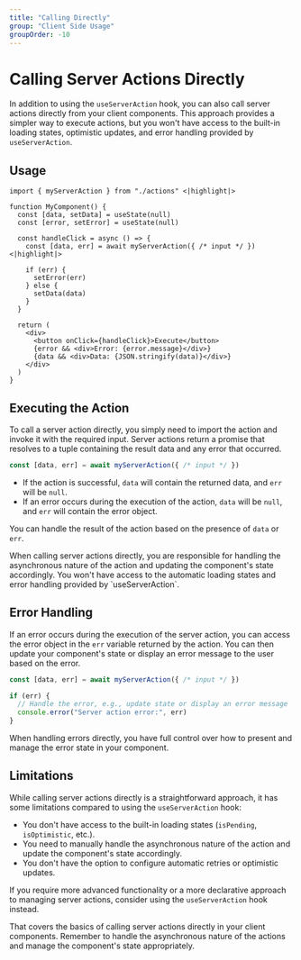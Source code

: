 ```yaml
---
title: "Calling Directly"
group: "Client Side Usage"
groupOrder: -10
---
```


# Calling Server Actions Directly

In addition to using the `useServerAction` hook, you can also call server actions directly from your client components. This approach provides a simpler way to execute actions, but you won't have access to the built-in loading states, optimistic updates, and error handling provided by `useServerAction`.

## Usage

```tsx
import { myServerAction } from "./actions" <|highlight|>

function MyComponent() {
  const [data, setData] = useState(null)
  const [error, setError] = useState(null)

  const handleClick = async () => {
    const [data, err] = await myServerAction({ /* input */ }) <|highlight|>

    if (err) {
      setError(err)
    } else {
      setData(data)
    }
  }

  return (
    <div>
      <button onClick={handleClick}>Execute</button>
      {error && <div>Error: {error.message}</div>}
      {data && <div>Data: {JSON.stringify(data)}</div>}
    </div>
  )
}
```

## Executing the Action

To call a server action directly, you simply need to import the action and invoke it with the required input. Server actions return a promise that resolves to a tuple containing the result data and any error that occurred.

```ts
const [data, err] = await myServerAction({ /* input */ })
```

- If the action is successful, `data` will contain the returned data, and `err` will be `null`.
- If an error occurs during the execution of the action, `data` will be `null`, and `err` will contain the error object.

You can handle the result of the action based on the presence of `data` or `err`.

<Warning>
When calling server actions directly, you are responsible for handling the asynchronous nature of the action and updating the component's state accordingly. You won't have access to the automatic loading states and error handling provided by `useServerAction`.
</Warning>

## Error Handling

If an error occurs during the execution of the server action, you can access the error object in the `err` variable returned by the action. You can then update your component's state or display an error message to the user based on the error.

```ts
const [data, err] = await myServerAction({ /* input */ })

if (err) {
  // Handle the error, e.g., update state or display an error message
  console.error("Server action error:", err)
}
```

<Info>
When handling errors directly, you have full control over how to present and manage the error state in your component.
</Info>

## Limitations

While calling server actions directly is a straightforward approach, it has some limitations compared to using the `useServerAction` hook:

- You don't have access to the built-in loading states (`isPending`, `isOptimistic`, etc.).
- You need to manually handle the asynchronous nature of the action and update the component's state accordingly.
- You don't have the option to configure automatic retries or optimistic updates.

If you require more advanced functionality or a more declarative approach to managing server actions, consider using the `useServerAction` hook instead.

That covers the basics of calling server actions directly in your client components. Remember to handle the asynchronous nature of the actions and manage the component's state appropriately.